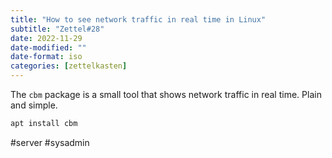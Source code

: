 ```yaml
---
title: "How to see network traffic in real time in Linux"
subtitle: "Zettel#28"
date: 2022-11-29
date-modified: ""
date-format: iso
categories: [zettelkasten]
---
```

The `cbm` package is a small tool that shows network traffic in real time. Plain and simple.

```bash
apt install cbm
```

  #server #sysadmin
